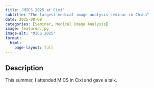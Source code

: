 ```yaml
---
title: "MICS 2025 at Cixi"
subtitle: "The largest medical image analysis seminar in China"
date: 2025-08-08
categories: [Seminar, Medical Image Analysis]
image: featured.jpg
image-alt: "MICS 2025"
format: 
  html: 
    page-layout: full
---
```


## Description

This summer, I attended MICS in Cixi and gave a talk.